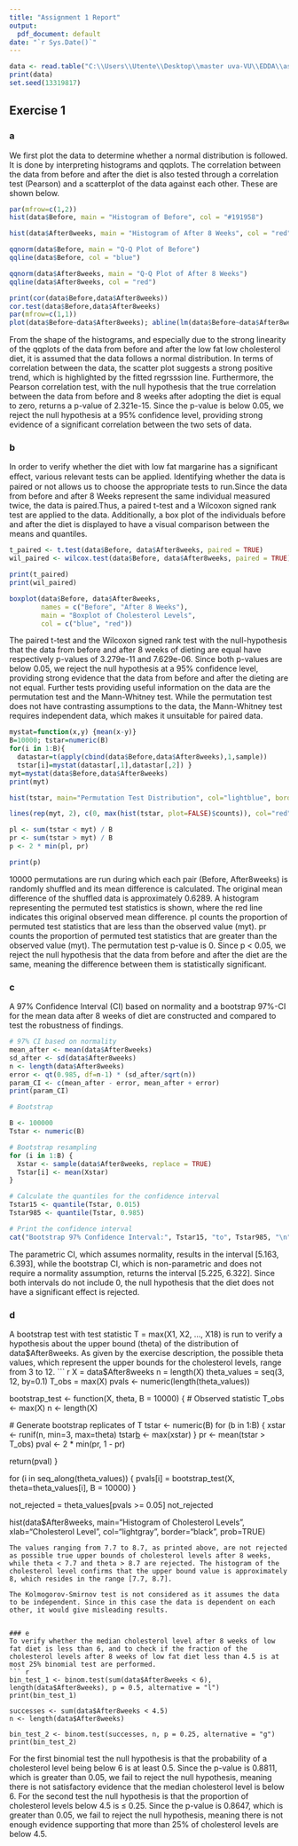 ```yaml
---
title: "Assignment 1 Report"
output:
  pdf_document: default
date: "`r Sys.Date()`"
---
```


``` r
data <- read.table("C:\\Users\\Utente\\Desktop\\master uva-VU\\EDDA\\assignment 1\\EDDA_assignment1\\Part 1\\cholesterol.txt", header = TRUE, sep = " ")
print(data)
set.seed(13319817)
```

## Exercise 1

### a

We first plot the data to determine whether a normal distribution is followed. It is done by interpreting histograms and qqplots.
The correlation between the data from before and after the diet is also tested through a correlation test (Pearson) and a scatterplot of the data against each other. These are shown below.

``` r
par(mfrow=c(1,2))
hist(data$Before, main = "Histogram of Before", col = "#191958")

hist(data$After8weeks, main = "Histogram of After 8 Weeks", col = "red")

qqnorm(data$Before, main = "Q-Q Plot of Before")
qqline(data$Before, col = "blue")

qqnorm(data$After8weeks, main = "Q-Q Plot of After 8 Weeks")
qqline(data$After8weeks, col = "red")

print(cor(data$Before,data$After8weeks))
cor.test(data$Before,data$After8weeks)
par(mfrow=c(1,1))
plot(data$Before~data$After8weeks); abline(lm(data$Before~data$After8weeks))
```
From the shape of the histograms, and especially due to the strong linearity of the qqplots of the data from before and after the low fat low cholesterol diet, it is assumed that the data follows a normal distribution. In terms of correlation between the data, the scatter plot suggests a strong positive trend, which is highlighted by the fitted regrsssion line. Furthermore, the Pearson correlation test, with the null hypothesis that the true correlation between the data from before and 8 weeks after adopting the diet is equal to zero, returns a p-value of 2.321e-15. Since the p-value is below 0.05, we reject the null hypothesis at a 95% confidence level, providing strong evidence of a significant correlation between the two sets of data.

### b

In order to verify whether the diet with low fat margarine has a significant eﬀect, various relevant tests can be applied. Identifying whether the data is paired or not allows us to choose the appropriate tests to run.Since the data from before and after 8 Weeks represent the same individual measured twice, the data is paired.Thus, a paired t-test and a Wilcoxon signed rank test are applied to the data. Additionally, a box plot of the individuals before and after the diet is displayed to have a visual comparison between the means and quantiles. 

``` r

t_paired <- t.test(data$Before, data$After8weeks, paired = TRUE)
wil_paired <- wilcox.test(data$Before, data$After8weeks, paired = TRUE)

print(t_paired)
print(wil_paired)

boxplot(data$Before, data$After8weeks, 
        names = c("Before", "After 8 Weeks"), 
        main = "Boxplot of Cholesterol Levels", 
        col = c("blue", "red"))
```

The paired t-test and the Wilcoxon signed rank test with the null-hypothesis that the data from before and after 8 weeks of dieting are equal have respectively p-values of 3.279e-11 and 7.629e-06. Since both p-values are below 0.05, we reject the null hypothesis at a 95% confidence level, providing strong evidence that the data from before and after the dieting are not equal. 
Further tests providing useful information on the data are the permutation test and the Mann-Whitney test. While the permutation test does not have contrasting assumptions to the data, the Mann-Whitney test requires independent data, which makes it unsuitable for paired data.
``` r
mystat=function(x,y) {mean(x-y)}
B=10000; tstar=numeric(B)
for(i in 1:B){
  datastar=t(apply(cbind(data$Before,data$After8weeks),1,sample))
  tstar[i]=mystat(datastar[,1],datastar[,2]) }
myt=mystat(data$Before,data$After8weeks)
print(myt)

hist(tstar, main="Permutation Test Distribution", col="lightblue", border="black")

lines(rep(myt, 2), c(0, max(hist(tstar, plot=FALSE)$counts)), col="red", lwd=2)

pl <- sum(tstar < myt) / B
pr <- sum(tstar > myt) / B
p <- 2 * min(pl, pr)

print(p)
```
10000 permutations are run during which each pair (Before, After8weeks) is randomly shuffled and its mean difference is calculated. The original mean difference of the shuffled data is approximately 0.6289. A histogram representing the permuted test statistics is shown, where the red line indicates this original observed mean difference.
pl counts the proportion of permuted test statistics that are less than the observed value (myt). pr counts the proportion of permuted test statistics that are greater than the observed value (myt).
The permutation test p-value is 0. Since p < 0.05, we reject the null hypothesis that the data from before and after the diet are the same, meaning the difference between them is statistically significant.

### c
A 97% Confidence Interval (CI)  based on normality and a bootstrap 97%-CI for the mean data after 8 weeks of diet are constructed and compared to test the robustness of findings.
``` r
# 97% CI based on normality
mean_after <- mean(data$After8weeks)
sd_after <- sd(data$After8weeks)
n <- length(data$After8weeks)
error <- qt(0.985, df=n-1) * (sd_after/sqrt(n))
param_CI <- c(mean_after - error, mean_after + error)
print(param_CI)

# Bootstrap

B <- 100000
Tstar <- numeric(B)

# Bootstrap resampling
for (i in 1:B) {
  Xstar <- sample(data$After8weeks, replace = TRUE) 
  Tstar[i] <- mean(Xstar)
}

# Calculate the quantiles for the confidence interval
Tstar15 <- quantile(Tstar, 0.015)
Tstar985 <- quantile(Tstar, 0.985)

# Print the confidence interval
cat("Bootstrap 97% Confidence Interval:", Tstar15, "to", Tstar985, "\n")
``` 

The parametric CI, which assumes normality, results in the interval [5.163, 6.393], while the bootstrap CI, which is non-parametric and does not require a normality assumption, returns the interval [5.225, 6.322].
Since both intervals do not include 0, the null hypothesis that the diet does not have a significant effect is rejected.


### d
A bootstrap test with test statistic T = max(X1, X2, ..., X18) is run to verify a hypothesis about the upper bound (theta) of the distribution of data$After8weeks. As given by the exercise description, the possible theta values, which represent the upper bounds for the cholesterol levels, range from 3 to 12.
``` r

X = data$After8weeks
n = length(X)
theta_values = seq(3, 12, by=0.1)
T_obs = max(X)
pvals <- numeric(length(theta_values))

bootstrap_test <- function(X, theta, B = 10000) {
  # Observed statistic
  T_obs <- max(X)
  n <- length(X)
  
  # Generate bootstrap replicates of T
  tstar <- numeric(B)
  for (b in 1:B) {
    xstar <- runif(n, min=3, max=theta)
    tstar[b] <- max(xstar)
  }
  pr <- mean(tstar > T_obs)
  pval <- 2 * min(pr, 1 - pr)
  
  return(pval)
}
  
for (i in seq_along(theta_values)) {
  pvals[i] = bootstrap_test(X, theta=theta_values[i], B = 10000)
}

not_rejected = theta_values[pvals >= 0.05]
not_rejected

hist(data$After8weeks, 
     main="Histogram of Cholesterol Levels", 
     xlab="Cholesterol Level", 
     col="lightgray", 
     border="black", 
     prob=TRUE)
``` 
The values ranging from 7.7 to 8.7, as printed above, are not rejected as possible true upper bounds of cholesterol levels after 8 weeks, while theta < 7.7 and theta > 8.7 are rejected. The histogram of the cholesterol level confirms that the upper bound value is approximately 8, which resides in the range [7.7, 8.7].

The Kolmogorov-Smirnov test is not considered as it assumes the data to be independent. Since in this case the data is dependent on each other, it would give misleading results. 


### e
To verify whether the median cholesterol level after 8 weeks of low fat diet is less than 6, and to check if the fraction of the cholesterol levels after 8 weeks of low fat diet less than 4.5 is at most 25% binomial test are performed.
``` r

bin_test_1 <- binom.test(sum(data$After8weeks < 6), length(data$After8weeks), p = 0.5, alternative = "l")
print(bin_test_1)

successes <- sum(data$After8weeks < 4.5)
n <- length(data$After8weeks) 

bin_test_2 <- binom.test(successes, n, p = 0.25, alternative = "g")
print(bin_test_2)
``` 
For the first binomial test the null hypothesis is that the probability of a cholesterol level being below 6 is at least 0.5. Since the p-value is 0.8811, which is greater than 0.05, we fail to reject the null hypothesis, meaning there is not satisfactory evidence that the median cholesterol level is below 6.
For the second test the null hypothesis is that the proportion of cholesterol levels below 4.5 is ≤ 0.25. Since the p-value is 0.8647, which is greater than 0.05, we fail to reject the null hypothesis, meaning there is not enough evidence supporting that more than 25% of cholesterol levels are below 4.5.
